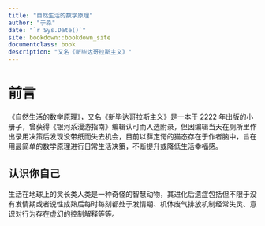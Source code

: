 ```yaml
--- 
title: "自然生活的数学原理"
author: "于淼"
date: "`r Sys.Date()`"
site: bookdown::bookdown_site
documentclass: book
description: "又名《新毕达哥拉斯主义》"
---
```


# 前言

《自然生活的数学原理》，又名《新毕达哥拉斯主义》是一本于 2222 年出版的小册子，曾获得《银河系漫游指南》编辑认可而入选附录，但因编辑当天在厕所里作出录用决策后发现没带纸而失去机会，目前以薛定谔的猫态存在于作者脑中，旨在用最简单的数学原理进行日常生活决策，不断提升或降低生活幸福感。

## 认识你自己

生活在地球上的灵长类人类是一种奇怪的智慧动物，其进化后遗症包括但不限于没有发情期或者说性成熟后每时每刻都处于发情期、机体废气排放机制经常失灵、意识对行为存在虚幻的控制解释等等。
